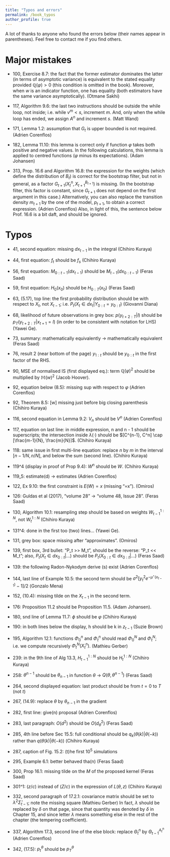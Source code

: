 ```yaml
---
title: "Typos and errors"
permalink: /book_typos
author_profile: true
---
```


A lot of thanks to anyone who found the errors below (their names appear in
parentheses).  Feel free to contact me if you find others. 


# Major mistakes

* 100, Exercise 8.7: the fact that the former estimator dominates the latter
  (in terms of asymptotic variance) is equivalent to the stated equality
  provided $\mathbb{Q}(\varphi)>0$ (this condition is omitted in the book). Moreover, when $w$
  is an indicator function, one has equality (both estimators have the same
  variance asymptotically). (Otmane Sakhi)

* 117, Algorithm 9.6: the last two instructions should be outside the while
  loop, not inside; i.e. while $v^m < s$, increment $m$. And, only when the
  while loop has ended, we assign $A^n$ and increment $s$.
  (Matt Wand)

* 171, Lemma 1.2: assumption that $G_t$ is upper bounded is not required.
  (Adrien Corenflos)

* 182, Lemma 11.10: this lemma is correct only if function $\varphi$ takes both
  positive and negative values. In the following calculations, this lemma is
  applied to centred functions ($\varphi$ minus its expectations). (Adam
  Johansen)

* 313, Prop. 16.6 and Algorithm 16.8: the expression for the weights (which
  define the distribution of $B_t$) is correct for the bootstrap filter, but
  not in general, as a factor $G_{t+1}(X_t^n, X_{t+1}^{B_{t+1}})$ is missing.
  (In the bootstrap filter, this factor is constant, since $G_{t+1}$ does not
  depend on the first argument in this case.) Alternatively, you can also
  replace the transition density $m_{t+1}$ by the one of the model, $p_{t+1}$,
  to obtain a correct expression. (Adrien Corenflos) Also, in light of this,
  the sentence below Prof. 16.6 is a bit daft, and should be ignored. 

# Typos

* 41, second equation: missing $dx_{t-1}$ in the integral (Chihiro Kuraya)

* 44, first equation: $f_t$ should be $f_s$ (Chihiro Kuraya)

* 56, first equation: $M_{0:t-1}(dx_{t-1})$ should be $M_{t-1}(dx_{0:t-1}$)
  (Feras Saad)

* 59, first equation: $H_0(x_0)$ should be $H_{0:T}(x_0)$
  (Feras Saad)

* 63, (5.17), top line: the first probability distribution should be with respect to $X_t$,
  not $X_{t-1};$ i.e. $P_t(X_t \in dx_t | Y_{0:t} = y_{0:t})$ (Giovanni Diana)

* 68, likelihood of future observations in grey box: $p(y_{t+2:T}|l)$ should be
  $p_T(y_{t+2:T}|x_{t+1}=l)$ (in order to be consistent with notation for LHS)
  (Yawei Ge).

* 73, summary: mathematically equivalently -> mathematically equivalent
  (Feras Saad)

* 76, result 2 (near bottom of the page)  $y_{1:t}$ should be $y_{0:t}$ in the
  first factor of the RHS. 

* 90, MSE of normalised IS (first displayed eq.): term $\mathbb{Q}(\varphi)^2$
  should be multiplied by $\mathbb{M}(w)^2$ (Jacob Hoover).

* 92, equation below (8.5): missing sup with respect to $\varphi$ (Adrien Corenflos)

* 92, Theorem 8.5: [w] missing just before big closing parenthesis (Chihiro Kuraya)

* 116, second equation in Lemma 9.2: $V_n$ should be $V^n$ (Adrien Corenflos)

* 117, equation on last line: in middle expression, n and n - 1 should be superscripts;
  the intersection inside $\lambda(\cdot)$ should be $[C^{n-1}, C^n] \cap [\frac{m-1}{N}, \frac{m}{N}]$.
  (Chihiro Kuraya)

* 118: same issue in first multi-line equation: replace $n$ by $m$ in the interval
  $[n-1/N, n/N]$, and below the sum (second line).  (Chihiro Kuraya)

* 119^4 (display in proof of Prop 9.4): $W^n$ should be $W$. (Chihiro Kuraya)

* 119_5: estimate(d) -> estimates (Adrien Corenflos)

* 122, Ex 9.10: the first constraint is $E(W)=x$ (missing "=x"). (Omiros)

* 126: Guldas et al (2017), "volume 28" -> "volume 48, Issue 28". (Feras Saad)

* 130, Algorithm 10.1: resampling step should be based on weights 
$W_{t-1}^{1:N}$, not $W_t^{1:N}$ (Chihiro Kuraya)

* 131^4: done in the first too (two) lines... (Yawei Ge).

* 131, grey box: space missing after "approximates". (Omiros)

* 139, first box, 3rd bullet: "P_t >> M_t", should be the reverse: "P_t << M_t";
  also, $P_t(X_t \in dx_{0:t} | \ldots )$ should be $P_t(X_{0:t} \in dx_{0:t} | \ldots )$ (Feras Saad)

* 139: the following Radon-Nykodym derive (s) exist (Adrien Corenflos)

* 144, last line of Example 10.5: the second term should be $\sigma^2[y_t^2
  e^{-\mu^\star(x_{t-1})} - 1] /2$ (Gonzalo Mena)

* 152, (10.4): missing tilde on the $X_{t-1}$ in the second term.

* 176: Proposition 11.2 should be Proposition 11.5. (Adam Johansen). 

* 180, snd line of Lemma 11.7: $\phi$ should be $\varphi$ (Chihiro Kuraya)

* 190: in both lines below the display, h should be k in $z_{t-1}$ (Suzie Brown)

* 195, Algorithm 12.1: functions $\Phi_0^n$ and $\Phi_t^n$ should read
  $\Phi_0^N$ and $\Phi_t^N$; i.e. we compute recursively $\Phi_t^N(X_t^n)$.
  (Mathieu Gerber)

* 239: in the 9th line of Alg 13.3, $H_{t-1}^{1:N}$ should be $H_t^{1:N}$ (Chihiro
  Kuraya)

* 258: $\theta^{n-1}$ should be $\theta_{n-1}$ in function $\theta$ -> $Q(\theta, \theta^{n-1})$ (Feras Saad)

* 264, second displayed equation: last product should be from $t=0$ to $T$ (not $t$)

* 267, (14.9): replace $\theta$ by $\theta_{n-1}$ in the gradient

* 282, first line: give(n) proposal (Adrien Corenflos)

* 283, last paragraph: $O(d^2)$ should be $O(d_{\theta}^2)$ (Feras Saad)

* 285, 4th line before Sec 15.5: full conditional should be
  $q_k(\theta(k)|\theta(-k))$ rather than $q(\theta(k)|\theta(-k))$ (Chihiro Kuraya)

* 287, caption of Fig. 15.2: (t)he first $10^5$ simulations

* 295, Example 6.1: better behaved tha(n) (Feras Saad)

* 300, Prop 16.1: missing tilde on the $M$ of the proposed kernel (Feras Saad)

* 301^1: $(z/c)$ instead of $(Z/c)$ in the expression of $L(\theta, z)$ (Chihiro
  Kuraya)

* 332, second paragraph of 17.2.1: covariance matrix should be set to
  $\lambda^2\hat{\Sigma}_{t-1}$; note the missing square (Mathieu Gerber) In
  fact, $\lambda$ should be replaced by $\delta$ on that page, since that quantity
  was denoted by $\delta$ in Chapter 15, and since letter $\lambda$ means something
  else in the rest of the chapter (the tempering coefficient).

* 337, Algorithm 17.3, second line of the else block: replace $\Theta_t^n$ by
  $\Theta_{t-1}^{A_t^n}$ (Adrien Corenflos)

* 342, (17.5): $p_t^\theta$ should be $p_T^\theta$
